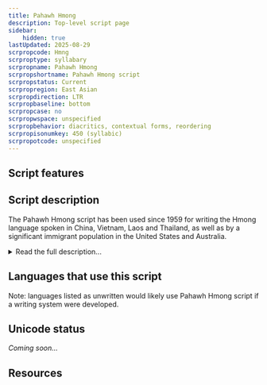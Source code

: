 ```yaml
---
title: Pahawh Hmong
description: Top-level script page
sidebar:
    hidden: true
lastUpdated: 2025-08-29
scrpropcode: Hmng
scrproptype: syllabary
scrpropname: Pahawh Hmong
scrpropshortname: Pahawh Hmong script
scrpropstatus: Current
scrpropregion: East Asian
scrpropdirection: LTR
scrpropbaseline: bottom
scrpropcase: no
scrpropwspace: unspecified
scrpropbehavior: diacritics, contextual forms, reordering
scrpropisonumkey: 450 (syllabic)
scrpropotcode: unspecified
---
```



## Script features

<ScriptInfo />

## Script description

The Pahawh Hmong script has been used since 1959 for writing the Hmong language spoken in China, Vietnam, Laos and Thailand, as well as by a significant immigrant population in the United States and Australia.

<details>
<summary>Read the full description...</summary>It was created by Shong Lue, who claimed to have been sent by God to teach the script to the Hmong people, following a series of divine revelations. He developed the script in four stages, the second and third of which are the forms in most widespread current use.

The script is unique in that syllables are written in the reverse order to which they are spoken. So, although the script as a whole is read from left to right, each syllable is written from right to left. Also unusual is that the diphthong [au] is the inherent vowel in a consonant, as opposed to the more usual 'a', 'ə' or 'o'.

There are twenty consonant symbols which can appear at the start of a syllable. These combine with two diacritics to represent the sixty syllable-initial phonemes of the Hmong language. Use of these diacritics is not systematic, and the pronunciation of a given symbol+diacritic is not necessarily predictable from the sum of its two parts. For example, the sign for [c] when combined with a dot diacritic produces [ntʃh], and when combined with a tack diacritic produces [ts]. But the sign for [ntʃ] when combined with a dot diacritic produces [tʃ], and when combined with a tack diacritic produces [ph]. As the script was developed, this system was redesigned so that in the final version it is quite systematic. However, the final version is not the version in use.

Twenty-six symbols are used to represent the thirteen vowel phonemes. Each vowel can be written in two ways, each of which bears a (different) inherent tone. There are eight tones in the Hmong language. The inherent tone can be modified using one of four diacritics, which are used in a systematic way so that all 107 vowel + tone combinations can be represented.

Punctuation was introduced to the script in 1969, based on Latin punctuation. There are also script-specific symbols to indicate reduplication, exclamation, the sung or chanted nature of a text, percent, and ampersand. Logographs are used as a grammatical classifier, to denote periods of time, and to indicate clan names, which were historically of great social significance.

The script is not as widely used as the Romanized Popular Alphabet, a system devised largely by William Smalley in the 1950s. This is due to a lack of resources, negative political associations of Pahawh Hmong and difficulties in typesetting it. However, as asserted by Martha Ratcliffe in 'The Pahawh Hmong Script', it remains a great source of pride for the Hmong people.
</details>

## Languages that use this script

Note: languages listed as unwritten would likely use Pahawh Hmong script if a writing system were developed.

<WsList script='Hmng' wsMax='5' />

## Unicode status

_Coming soon..._

## Resources

<ScriptResources detailSummary='seemore' />

